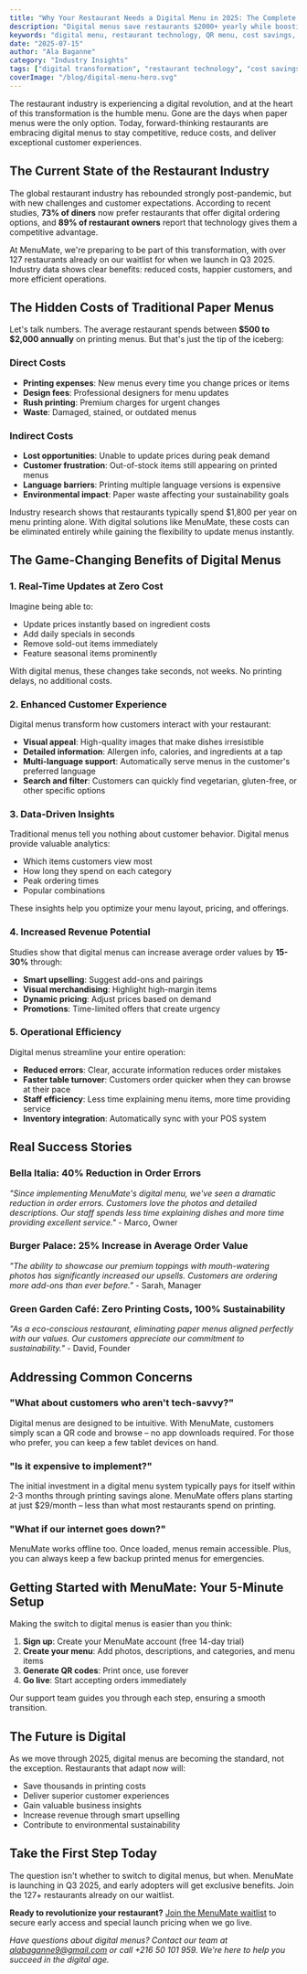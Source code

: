 ```yaml
---
title: "Why Your Restaurant Needs a Digital Menu in 2025: The Complete Guide"
description: "Digital menus save restaurants $2000+ yearly while boosting orders by 30%. Learn the ROI, implementation tips, and why 127+ restaurants chose MenuMate."
keywords: "digital menu, restaurant technology, QR menu, cost savings, MenuMate, restaurant management, paperless menu, online ordering"
date: "2025-07-15"
author: "Ala Baganne"
category: "Industry Insights"
tags: ["digital transformation", "restaurant technology", "cost savings", "customer experience"]
coverImage: "/blog/digital-menu-hero.svg"
---
```


The restaurant industry is experiencing a digital revolution, and at the heart of this transformation is the humble menu. Gone are the days when paper menus were the only option. Today, forward-thinking restaurants are embracing digital menus to stay competitive, reduce costs, and deliver exceptional customer experiences.

## The Current State of the Restaurant Industry

The global restaurant industry has rebounded strongly post-pandemic, but with new challenges and customer expectations. According to recent studies, **73% of diners** now prefer restaurants that offer digital ordering options, and **89% of restaurant owners** report that technology gives them a competitive advantage.

At MenuMate, we're preparing to be part of this transformation, with over 127 restaurants already on our waitlist for when we launch in Q3 2025. Industry data shows clear benefits: reduced costs, happier customers, and more efficient operations.

## The Hidden Costs of Traditional Paper Menus

Let's talk numbers. The average restaurant spends between **$500 to $2,000 annually** on printing menus. But that's just the tip of the iceberg:

### Direct Costs
- **Printing expenses**: New menus every time you change prices or items
- **Design fees**: Professional designers for menu updates
- **Rush printing**: Premium charges for urgent changes
- **Waste**: Damaged, stained, or outdated menus

### Indirect Costs
- **Lost opportunities**: Unable to update prices during peak demand
- **Customer frustration**: Out-of-stock items still appearing on printed menus
- **Language barriers**: Printing multiple language versions is expensive
- **Environmental impact**: Paper waste affecting your sustainability goals

Industry research shows that restaurants typically spend $1,800 per year on menu printing alone. With digital solutions like MenuMate, these costs can be eliminated entirely while gaining the flexibility to update menus instantly.

## The Game-Changing Benefits of Digital Menus

### 1. Real-Time Updates at Zero Cost

Imagine being able to:
- Update prices instantly based on ingredient costs
- Add daily specials in seconds
- Remove sold-out items immediately
- Feature seasonal items prominently

With digital menus, these changes take seconds, not weeks. No printing delays, no additional costs.

### 2. Enhanced Customer Experience

Digital menus transform how customers interact with your restaurant:

- **Visual appeal**: High-quality images that make dishes irresistible
- **Detailed information**: Allergen info, calories, and ingredients at a tap
- **Multi-language support**: Automatically serve menus in the customer's preferred language
- **Search and filter**: Customers can quickly find vegetarian, gluten-free, or other specific options

### 3. Data-Driven Insights

Traditional menus tell you nothing about customer behavior. Digital menus provide valuable analytics:

- Which items customers view most
- How long they spend on each category
- Peak ordering times
- Popular combinations

These insights help you optimize your menu layout, pricing, and offerings.

### 4. Increased Revenue Potential

Studies show that digital menus can increase average order values by **15-30%** through:

- **Smart upselling**: Suggest add-ons and pairings
- **Visual merchandising**: Highlight high-margin items
- **Dynamic pricing**: Adjust prices based on demand
- **Promotions**: Time-limited offers that create urgency

### 5. Operational Efficiency

Digital menus streamline your entire operation:

- **Reduced errors**: Clear, accurate information reduces order mistakes
- **Faster table turnover**: Customers order quicker when they can browse at their pace
- **Staff efficiency**: Less time explaining menu items, more time providing service
- **Inventory integration**: Automatically sync with your POS system

## Real Success Stories

### Bella Italia: 40% Reduction in Order Errors

*"Since implementing MenuMate's digital menu, we've seen a dramatic reduction in order errors. Customers love the photos and detailed descriptions. Our staff spends less time explaining dishes and more time providing excellent service."* - Marco, Owner

### Burger Palace: 25% Increase in Average Order Value

*"The ability to showcase our premium toppings with mouth-watering photos has significantly increased our upsells. Customers are ordering more add-ons than ever before."* - Sarah, Manager

### Green Garden Café: Zero Printing Costs, 100% Sustainability

*"As a eco-conscious restaurant, eliminating paper menus aligned perfectly with our values. Our customers appreciate our commitment to sustainability."* - David, Founder

## Addressing Common Concerns

### "What about customers who aren't tech-savvy?"

Digital menus are designed to be intuitive. With MenuMate, customers simply scan a QR code and browse – no app downloads required. For those who prefer, you can keep a few tablet devices on hand.

### "Is it expensive to implement?"

The initial investment in a digital menu system typically pays for itself within 2-3 months through printing savings alone. MenuMate offers plans starting at just $29/month – less than what most restaurants spend on printing.

### "What if our internet goes down?"

MenuMate works offline too. Once loaded, menus remain accessible. Plus, you can always keep a few backup printed menus for emergencies.

## Getting Started with MenuMate: Your 5-Minute Setup

Making the switch to digital menus is easier than you think:

1. **Sign up**: Create your MenuMate account (free 14-day trial)
2. **Create your menu**: Add photos, descriptions, and categories, and menu items
3. **Generate QR codes**: Print once, use forever
4. **Go live**: Start accepting orders immediately

Our support team guides you through each step, ensuring a smooth transition.

## The Future is Digital

As we move through 2025, digital menus are becoming the standard, not the exception. Restaurants that adapt now will:

- Save thousands in printing costs
- Deliver superior customer experiences
- Gain valuable business insights
- Increase revenue through smart upselling
- Contribute to environmental sustainability

## Take the First Step Today

The question isn't whether to switch to digital menus, but when. MenuMate is launching in Q3 2025, and early adopters will get exclusive benefits. Join the 127+ restaurants already on our waitlist.

**Ready to revolutionize your restaurant?** [Join the MenuMate waitlist](https://menumate.net) to secure early access and special launch pricing when we go live.

*Have questions about digital menus? Contact our team at alabaganne9@gmail.com or call +216 50 101 959. We're here to help you succeed in the digital age.*
